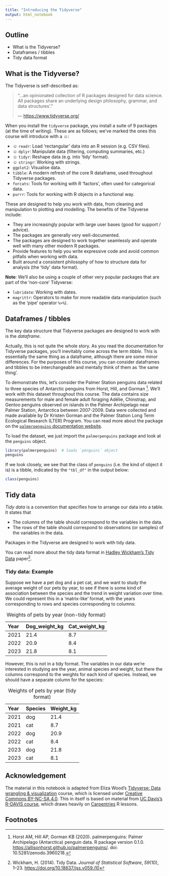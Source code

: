 ```yaml
---
title: "Introducing the Tidyverse"
output: html_notebook
---
```


## Outline

-   What is the Tidyverse?
-   Dataframes / tibbles
-   Tidy data format


## What is the Tidyverse?

The Tidyverse is self-described as:

> "...an opinionated collection of R packages designed for data science. All
> packages share an underlying design philosophy, grammar, and data
> structures'."
>
> — <https://www.tidyverse.org/>

When you install the `tidyverse` package, you install a suite of 9 packages (at
the time of writing). These are as follows; we've marked the ones this course
will introduce with a ☺:

-   ☺ `readr`: Load 'rectangular' data into an R session (e.g. CSV files).
-   ☺ `dplyr`: Manipulate data (filtering, computing summaries, etc.)
-   ☺ `tidyr`: Reshape data (e.g. into 'tidy' format).
-   ☺ `stringr`: Working with strings.
-   `ggplot2`: Visualise data.
-   `tibble`: A modern refresh of the core R dataframe, used throughout
    Tidyverse packages.
-   `forcats`: Tools for working with R 'factors', often used for categorical
    data.
-   `purrr`: Tools for working with R objects in a functional way.

These are designed to help you work with data, from cleaning and manipulation to
plotting and modelling. The benefits of the Tidyverse include:

-   They are increasingly popular with large user bases (good for support /
    advice).
-   The packages are generally very well-documented.
-   The packages are designed to work together seamlessly and operate well with
    many other modern R packages.
-   Provide features to help you write expressive code and avoid common pitfalls
    when working with data.
-   Built around a consistent philosophy of how to structure data for analysis
    (the 'tidy' data format).

**Note**: We'll also be using a couple of other very popular packages that are
part of the 'non-core' Tidyverse:

-   `lubridate`: Working with dates.
-   `magrittr`: Operators to make for more readable data manipulation (such as
    the 'pipe' operator `%>%`).


## Dataframes / tibbles

The key data structure that Tidyverse packages are designed to work with is the
*dataframe*.

Actually, this is not quite the whole story. As you read the documentation for
Tidyverse packages, you'll inevitably come across the term *tibble*. This is
essentially the same thing as a dataframe, although there are some minor
differences. For the purposes of this course, you can consider dataframes and
tibbles to be interchangeable and mentally think of them as 'the same thing'.

To demonstrate this, let's consider the Palmer Station penguins data related to
three species of Antarctic penguins from Horst, Hill, and Gorman [^1]. We'll
work with this dataset throughout this course. The data contains size
measurements for male and female adult foraging Adélie, Chinstrap, and Gentoo
penguins observed on islands in the Palmer Archipelago near Palmer Station,
Antarctica between 2007-2009. Data were collected and made available by
Dr Kristen Gorman and the Palmer Station Long Term Ecological Research (LTER)
Program. You can read more about the package on the
[`palmerpenguins` documentation website](https://allisonhorst.github.io/palmerpenguins/index.html). 

To load the dataset, we just import the `palmerpenguins` package and look at
the `penguins` object.

```r
library(palmerpenguins)  # loads `penguins` object
penguins
```

If we look closely, we see that the class of `penguins` (i.e. the kind of object
it is) is a tibble, indicated by the `"tbl_df"` in the output below:

```r
class(penguins)
```


## Tidy data

*Tidy data* is a convention that specifies how to arrange our data into a table.
It states that

-   The columns of the table should correspond to the variables in the data.
-   The rows of the table should correspond to observations (or samples) of the
    variables in the data.

Packages in the Tidyverse are designed to work with tidy data.

You can read more about the tidy data format in [Hadley Wickham's Tidy
Data](https://doi.org/10.18637/jss.v059.i10) paper[^2].


### Tidy data: Example

Suppose we have a pet dog and a pet cat, and we want to study the average weight
of our pets by year, to see if there is some kind of association between the
species and the trend in weight variation over time. We could represent this in
a 'matrix-like' format, with the years corresponding to rows and species
corresponding to columns:

| Year | Dog_weight_kg | Cat_weight_kg |
|:-----|:--------------|:--------------|
| 2021 | 21.4          | 8.7           |
| 2022 | 20.9          | 8.4           |
| 2023 | 21.8          | 8.1           |

: Weights of pets by year (non-tidy format)

However, this is not in a tidy format. The variables in our data we're
interested in studying are the year, animal species and weight, but there the
columns correspond to the weights for each kind of species. Instead, we should
have a separate column for the species:

| Year | Species | Weight_kg |
|:-----|:--------|:----------|
| 2021 | dog     | 21.4      |
| 2021 | cat     | 8.7       |
| 2022 | dog     | 20.9      |
| 2022 | cat     | 8.4       |
| 2023 | dog     | 21.8      |
| 2023 | cat     | 8.1       |

: Weights of pets by year (tidy format)


## Acknowledgement

The material in this notebook is adapted from Eliza Wood's [Tidyverse: Data
wrangling & visualization](https://liza-wood.github.io/tidyverse_intro/) course,
which is licensed under [Creative Commons BY-NC-SA
4.0](https://creativecommons.org/licenses/by-nc-sa/4.0/). This in itself is
based on material from [UC Davis's R-DAVIS
course](https://gge-ucd.github.io/R-DAVIS/index.html), which draws heavily on
[Carpentries](https://datacarpentry.org/R-ecology-lesson/) R lessons.


## Footnotes

[^1]: Horst AM, Hill AP, Gorman KB (2020). palmerpenguins: Palmer Archipelago
      (Antarctica) penguin data. R package version 0.1.0.
      <https://allisonhorst.github.io/palmerpenguins/>. doi: 10.5281/zenodo.3960218.

[^2]: Wickham, H. (2014). Tidy Data. *Journal of Statistical Software*,
    *59*(10), 1–23. <https://doi.org/10.18637/jss.v059.i10>
